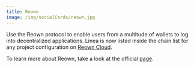 ```yaml
---
title: Reown
image: /img/socialCards/reown.jpg
---
```


Use the Reown protocol to enable users from a multitude of wallets to log into decentralized applications. Linea is now listed inside the chain list for any project configuration on [Reown Cloud](https://cloud.reown.com).

To learn more about Reown, take a look at the official [page](https://reown.com/).
